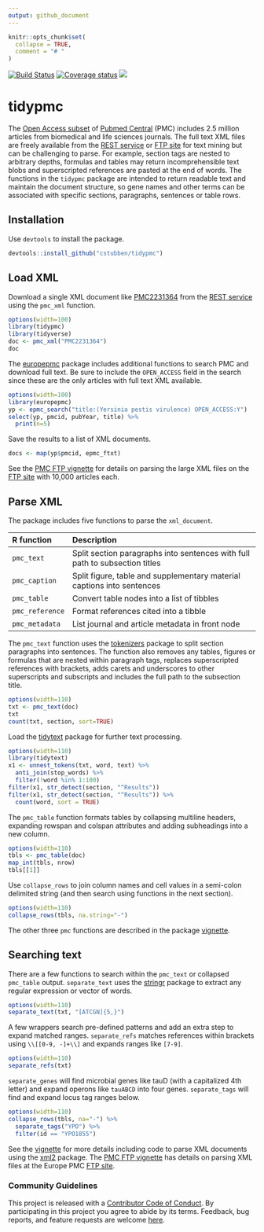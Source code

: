 ```yaml
---
output: github_document
---
```


```r
knitr::opts_chunk$set(
  collapse = TRUE,
  comment = "# "
)
```

[![Build Status](https://travis-ci.org/cstubben/tidypmc.svg?branch=master)](https://travis-ci.org/cstubben/tidypmc)
[![Coverage status](https://codecov.io/gh/cstubben/tidypmc/branch/master/graph/badge.svg)](https://codecov.io/github/cstubben/tidypmc?branch=master)
[![](https://badges.ropensci.org/290_status.svg)](https://github.com/ropensci/software-review/issues/290)

# tidypmc

The [Open Access subset] of [Pubmed Central] (PMC) includes 2.5 million articles
from biomedical and life sciences journals.  The full text XML files are freely
available from the [REST service] or [FTP site] for text mining but can be
challenging to parse. For example, section tags are nested to arbitrary depths,
formulas and tables may return incomprehensible text blobs and superscripted
references are pasted at the end of words.  The functions in the `tidypmc`
package are intended to return readable text and maintain the document
structure, so gene names and other terms can be associated with specific
sections, paragraphs, sentences or table rows.


## Installation

Use `devtools` to install the package.

```r
devtools::install_github("cstubben/tidypmc")
```

## Load XML

Download a single XML document like [PMC2231364] from the [REST service] using
the `pmc_xml` function.


```r
options(width=100)
library(tidypmc)
library(tidyverse)
doc <- pmc_xml("PMC2231364")
doc
```


The [europepmc] package includes additional functions to search PMC
and download full text.  Be sure to include the `OPEN_ACCESS` field in
the search since these are the only articles with full text XML available.

```r
options(width=100)
library(europepmc)
yp <- epmc_search("title:(Yersinia pestis virulence) OPEN_ACCESS:Y")
select(yp, pmcid, pubYear, title) %>%
  print(n=5)
```


Save the results to a list of XML documents.

```r
docs <- map(yp$pmcid, epmc_ftxt)
```


See the [PMC FTP vignette] for details on parsing the large XML files on the [FTP site]
with 10,000 articles each.


## Parse XML


The package includes five functions to parse the `xml_document`.


|R function     |Description                                                                |
|:--------------|:--------------------------------------------------------------------------|
|`pmc_text`     |Split section paragraphs into sentences with full path to subsection titles|
|`pmc_caption`  |Split figure, table and supplementary material captions into sentences     |
|`pmc_table`    |Convert table nodes into a list of tibbles                                 |
|`pmc_reference`|Format references cited into a tibble                                      |
|`pmc_metadata` |List journal and article metadata in front node                            |


The `pmc_text` function uses the [tokenizers] package to split section paragraphs into
sentences.  The function also removes any tables, figures or formulas that are nested
within paragraph tags, replaces superscripted references with brackets, adds carets and
underscores to other superscripts and subscripts and includes the full path to the
subsection title.

```r
options(width=110)
txt <- pmc_text(doc)
txt
count(txt, section, sort=TRUE)
```


Load the [tidytext] package for further text processing.

```r
options(width=110)
library(tidytext)
x1 <- unnest_tokens(txt, word, text) %>%
  anti_join(stop_words) %>%
  filter(!word %in% 1:100)
filter(x1, str_detect(section, "^Results"))
filter(x1, str_detect(section, "^Results")) %>%
  count(word, sort = TRUE)
```



The `pmc_table` function formats tables by collapsing multiline headers,
expanding rowspan and colspan attributes and adding subheadings into a new column.

```r
options(width=110)
tbls <- pmc_table(doc)
map_int(tbls, nrow)
tbls[[1]]
```

Use `collapse_rows` to join column names and cell values in a semi-colon delimited string (and
then search using functions in the next section).

```r
options(width=110)
collapse_rows(tbls, na.string="-")
```

The other three `pmc` functions are described in the package [vignette].


## Searching text

There are a few functions to search within the `pmc_text` or collapsed
`pmc_table` output.  `separate_text` uses the [stringr] package to extract any
regular expression or vector of words.


```r
options(width=110)
separate_text(txt, "[ATCGN]{5,}")
```

A few wrappers search pre-defined patterns and add an extra step to expand
matched ranges. `separate_refs` matches references within brackets using
`\\[[0-9, -]+\\]` and expands ranges like `[7-9]`.

```r
options(width=110)
separate_refs(txt)
```

`separate_genes` will find microbial genes like tauD (with a
capitalized 4th letter)  and expand operons like `tauABCD` into
four genes.  `separate_tags` will find and expand locus tag ranges below.


```r
options(width=110)
collapse_rows(tbls, na="-") %>%
  separate_tags("YPO") %>%
  filter(id == "YPO1855")
```


See the [vignette] for more details including code to parse
XML documents using the [xml2] package.  The [PMC FTP vignette]
has details on parsing XML files at the Europe PMC [FTP site].


### Community Guidelines

This project is released with a [Contributor Code of Conduct](CONDUCT.md). By
participating in this project you agree to abide by its terms. Feedback, bug
reports, and feature requests are welcome
[here](https://github.com/cstubben/tidypmc/issues).



[PMC2231364]: https://www.ebi.ac.uk/europepmc/webservices/rest/PMC2231364/fullTextXML
[Open Access subset]: https://europepmc.org/downloads/openaccess
[REST service]: https://europepmc.org/RestfulWebService
[FTP site]: https://europepmc.org/ftp/oa/
[tidytext]: https://www.tidytextmining.com/
[stringr]: https://stringr.tidyverse.org/
[vignette]: https://github.com/cstubben/tidypmc/blob/master/vignettes/tidypmc.md
[PMC FTP vignette]: https://github.com/cstubben/tidypmc/blob/master/vignettes/pmcftp.md
[tokenizers]: https://lincolnmullen.com/software/tokenizers/
[xml2]: https://github.com/r-lib/xml2
[europepmc]: https://github.com/ropensci/europepmc
[Pubmed Central]: https://europepmc.org
